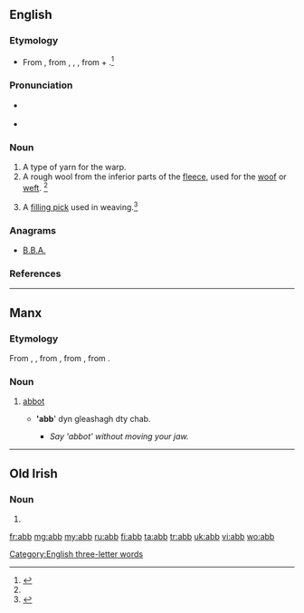 ==English==

===Etymology===
* From {{etyl|enm|en}}, from {{etyl|ang|en}} {{term/t|ang|āweb}}, {{term/t|ang|āb}}, {{term/t|ang|ōweb}}, from {{term|a-|away|lang=ang}} + {{term|web||warp thread|lang=ang}}.<ref name=SOED>{{reference-book | last =| first = | authorlink =  | coauthors =  | editor =Brown, Lesley  | others =  | title = The Shorter Oxford English Dictionary | origdate =  | origyear = 1933| origmonth =  | url =  | format =  | accessdate =  | accessyear =  | accessmonth =  | edition = 5th | date =  | year =2003| month =  | publisher =Oxford University Press  | location =Oxford, UK | language =  | id =  | doi = | isbn =978-0-19-860575-7 | lccn = | ol = | pages =3| chapter =  | chapterurl =  | quote =}}</ref>

===Pronunciation===
* {{a|GenAm}} {{IPA|/æb/}}
* {{rhymes|æb}}

===Noun===
{{en-noun}}

# A type of yarn for the warp.
# A rough wool from the inferior parts of the [[fleece]], used for the [[woof]] or [[weft]]. {{defdate|First attested around 1150 to 1350.}}<ref name=SOED/>
# {{context|UK|lang=en}} A [[filling pick]] used in weaving.<ref>{{reference-book | last =| first = | authorlink =  | coauthors =  | editor =Gove, Philip Babcock    | others =  | title = Webster's Third International Dictionary of the English Language Unabridged | origdate =  | origyear = 1909 | origmonth =  | url =  | format =  | accessdate =  | accessyear =  | accessmonth =  | edition =  | date =  | year =1976  | month =  | publisher =G. & C. Merriam Co.  | location = Springfield, MA | language =  | id =  | doi = | isbn =0-87779-101-5 | lccn = | ol = | pages =2| chapter =  | chapterurl =  | quote =}}</ref>

===Anagrams===
* [[B.B.A.#English|B.B.A.]]

===References===
<references/>

[[Category:English three-letter words]]

----

==Manx==

===Etymology===
From {{etyl|sga|gv}} {{term|ap|lang=sga}}, {{term|abb|lang=sga}}, from {{etyl|la|gv}} {{term|abbas|abbās, abbātis|lang=la}}, from {{etyl|grc|gv}} {{term|ἀββᾶς|tr=abbas|lang=grc|sc=polytonic}}, from {{etyl|arc|gv}} {{term|אבא||father|lang=arc|tr=’abbā|sc=Hebr}}.

===Noun===
{{gv-noun|m|abbyn|abb}}

# {{context|Christianity|lang=gv}} [[abbot]]
#* {{l/gv|abbyr|Abbyr}} ''''abb'''' dyn gleashagh dty chab.
#** ''Say 'abbot' without moving your jaw.''

----

==Old Irish==

===Noun===
{{head|sga|noun|g=m}}

# {{alternative spelling of|ap|lang=sga}}

[[fr:abb]]
[[mg:abb]]
[[my:abb]]
[[ru:abb]]
[[fi:abb]]
[[ta:abb]]
[[tr:abb]]
[[uk:abb]]
[[vi:abb]]
[[wo:abb]]
